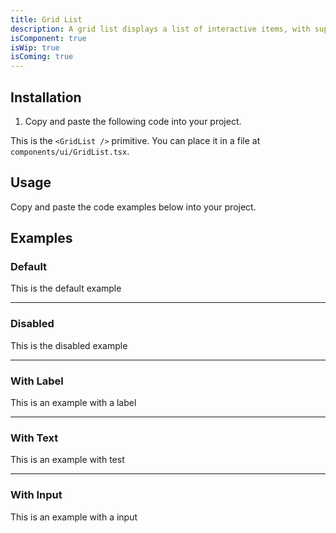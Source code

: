 ```yaml
---
title: Grid List
description: A grid list displays a list of interactive items, with support for keyboard navigation, single or multiple selection, and row actions.
isComponent: true
isWip: true
isComing: true
---
```


## Installation

1. Copy and paste the following code into your project.

This is the `<GridList />` primitive. You can place it in a file at `components/ui/GridList.tsx`.

## Usage

Copy and paste the code examples below into your project.

<ComponentSource src="../../packages/ui/src/GridList.tsx" />

## Examples

### Default

This is the default example

---

### Disabled

This is the disabled example

---

### With Label

This is an example with a label

---

### With Text

This is an example with test

---

### With Input

This is an example with a input
